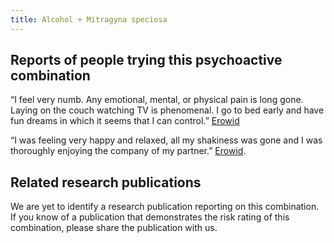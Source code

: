 ---
title: Alcohol + Mitragyna speciosa
---
## Reports of people trying this psychoactive combination

“I feel very numb. Any emotional, mental, or physical pain is long gone. Laying on the couch watching TV is phenomenal. I go to bed early and have fun dreams in which it seems that I can control.” [Erowid](https://erowid.org/experiences/exp.php?ID=55241)

“I was feeling very happy and relaxed, all my shakiness was gone and I was thoroughly enjoying the company of my partner.” [Erowid](https://erowid.org/experiences/exp.php?ID=115122).

## Related research publications

We are yet to identify a research publication reporting on this combination. If you know of a publication that demonstrates the risk rating of this combination, please share the publication with us.

